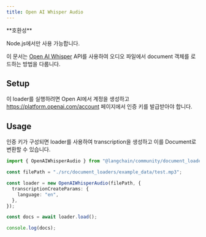 ```yaml
---
title: Open AI Whisper Audio
---
```


<Tip>
**호환성**

Node.js에서만 사용 가능합니다.
</Tip>

이 문서는 [Open AI Whisper](https://platform.openai.com/docs/guides/speech-to-text) API를 사용하여 오디오 파일에서 document 객체를 로드하는 방법을 다룹니다.

## Setup

이 loader를 실행하려면 Open AI에서 계정을 생성하고 https://platform.openai.com/account 페이지에서 인증 키를 발급받아야 합니다.

## Usage

인증 키가 구성되면 loader를 사용하여 transcription을 생성하고 이를 Document로 변환할 수 있습니다.

```typescript
import { OpenAIWhisperAudio } from "@langchain/community/document_loaders/fs/openai_whisper_audio";

const filePath = "./src/document_loaders/example_data/test.mp3";

const loader = new OpenAIWhisperAudio(filePath, {
  transcriptionCreateParams: {
    language: "en",
  },
});

const docs = await loader.load();

console.log(docs);
```
